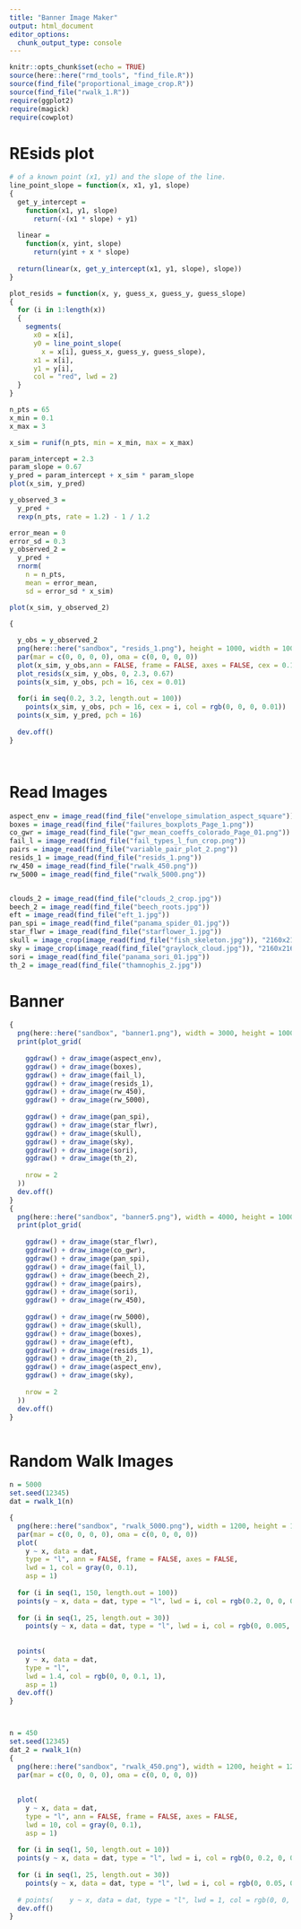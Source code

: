 ```yaml
---
title: "Banner Image Maker"
output: html_document
editor_options: 
  chunk_output_type: console
---
```


```r
knitr::opts_chunk$set(echo = TRUE)
source(here::here("rmd_tools", "find_file.R"))
source(find_file("proportional_image_crop.R"))
source(find_file("rwalk_1.R"))
require(ggplot2)
require(magick)
require(cowplot)
```


# REsids plot
```r
# of a known point (x1, y1) and the slope of the line.
line_point_slope = function(x, x1, y1, slope)
{
  get_y_intercept = 
    function(x1, y1, slope) 
      return(-(x1 * slope) + y1)
  
  linear = 
    function(x, yint, slope) 
      return(yint + x * slope)
  
  return(linear(x, get_y_intercept(x1, y1, slope), slope))
}

plot_resids = function(x, y, guess_x, guess_y, guess_slope)
{
  for (i in 1:length(x))
  {
    segments(
      x0 = x[i], 
      y0 = line_point_slope(
        x = x[i], guess_x, guess_y, guess_slope), 
      x1 = x[i],
      y1 = y[i], 
      col = "red", lwd = 2)
  }
}

n_pts = 65
x_min = 0.1
x_max = 3

x_sim = runif(n_pts, min = x_min, max = x_max)

param_intercept = 2.3
param_slope = 0.67
y_pred = param_intercept + x_sim * param_slope
plot(x_sim, y_pred)

y_observed_3 = 
  y_pred +
  rexp(n_pts, rate = 1.2) - 1 / 1.2

error_mean = 0
error_sd = 0.3
y_observed_2 = 
  y_pred + 
  rnorm(
    n = n_pts, 
    mean = error_mean, 
    sd = error_sd * x_sim)

plot(x_sim, y_observed_2)

{
  
  y_obs = y_observed_2
  png(here::here("sandbox", "resids_1.png"), height = 1000, width = 1000, res = 240, bg = "transparent")
  par(mar = c(0, 0, 0, 0), oma = c(0, 0, 0, 0))
  plot(x_sim, y_obs,ann = FALSE, frame = FALSE, axes = FALSE, cex = 0.1)
  plot_resids(x_sim, y_obs, 0, 2.3, 0.67)
  points(x_sim, y_obs, pch = 16, cex = 0.01)
  
  for(i in seq(0.2, 3.2, length.out = 100))
    points(x_sim, y_obs, pch = 16, cex = i, col = rgb(0, 0, 0, 0.01))
  points(x_sim, y_pred, pch = 16)
  
  dev.off()
}




```


# Read Images
```r

aspect_env = image_read(find_file("envelope_simulation_aspect_square"))
boxes = image_read(find_file("failures_boxplots_Page_1.png"))
co_gwr = image_read(find_file("gwr_mean_coeffs_colorado_Page_01.png"))
fail_l = image_read(find_file("fail_types_l_fun_crop.png"))
pairs = image_read(find_file("variable_pair_plot_2.png"))
resids_1 = image_read(find_file("resids_1.png"))
rw_450 = image_read(find_file("rwalk_450.png"))
rw_5000 = image_read(find_file("rwalk_5000.png"))


clouds_2 = image_read(find_file("clouds_2_crop.jpg"))
beech_2 = image_read(find_file("beech_roots.jpg"))
eft = image_read(find_file("eft_1.jpg"))
pan_spi = image_read(find_file("panama_spider_01.jpg"))
star_flwr = image_read(find_file("starflower_1.jpg"))
skull = image_crop(image_read(find_file("fish_skeleton.jpg")), "2160x2160+200+0")
sky = image_crop(image_read(find_file("graylock_cloud.jpg")), "2160x2160+840+0")
sori = image_read(find_file("panama_sori_01.jpg"))
th_2 = image_read(find_file("thamnophis_2.jpg"))
```

# Banner
```r
{
  png(here::here("sandbox", "banner1.png"), width = 3000, height = 1000, background="transparent")
  print(plot_grid(
    
    ggdraw() + draw_image(aspect_env),
    ggdraw() + draw_image(boxes),
    ggdraw() + draw_image(fail_l),
    ggdraw() + draw_image(resids_1),
    ggdraw() + draw_image(rw_450),
    ggdraw() + draw_image(rw_5000),
    
    ggdraw() + draw_image(pan_spi),
    ggdraw() + draw_image(star_flwr),
    ggdraw() + draw_image(skull),
    ggdraw() + draw_image(sky),
    ggdraw() + draw_image(sori),
    ggdraw() + draw_image(th_2),
    
    nrow = 2
  ))
  dev.off()
}
{
  png(here::here("sandbox", "banner5.png"), width = 4000, height = 1000, bg="transparent")
  print(plot_grid(
    
    ggdraw() + draw_image(star_flwr),
    ggdraw() + draw_image(co_gwr),
    ggdraw() + draw_image(pan_spi),
    ggdraw() + draw_image(fail_l),
    ggdraw() + draw_image(beech_2),
    ggdraw() + draw_image(pairs),
    ggdraw() + draw_image(sori),
    ggdraw() + draw_image(rw_450),
    
    ggdraw() + draw_image(rw_5000),
    ggdraw() + draw_image(skull),
    ggdraw() + draw_image(boxes),
    ggdraw() + draw_image(eft),
    ggdraw() + draw_image(resids_1),
    ggdraw() + draw_image(th_2),
    ggdraw() + draw_image(aspect_env),
    ggdraw() + draw_image(sky),
    
    nrow = 2
  ))
  dev.off()
}



```



# Random Walk Images
```r

n = 5000
set.seed(12345)
dat = rwalk_1(n)

{
  png(here::here("sandbox", "rwalk_5000.png"), width = 1200, height = 1200, res = 220, bg = "transparent")
  par(mar = c(0, 0, 0, 0), oma = c(0, 0, 0, 0))
  plot(
    y ~ x, data = dat, 
    type = "l", ann = FALSE, frame = FALSE, axes = FALSE, 
    lwd = 1, col = gray(0, 0.1),
    asp = 1)
  
  for (i in seq(1, 150, length.out = 100))
  points(y ~ x, data = dat, type = "l", lwd = i, col = rgb(0.2, 0, 0, 0.003))
  
  for (i in seq(1, 25, length.out = 30))
    points(y ~ x, data = dat, type = "l", lwd = i, col = rgb(0, 0.005, .1, 0.02))
  
  
  points(
    y ~ x, data = dat, 
    type = "l", 
    lwd = 1.4, col = rgb(0, 0, 0.1, 1),
    asp = 1)
  dev.off()
}



n = 450
set.seed(12345)
dat_2 = rwalk_1(n)
{
  png(here::here("sandbox", "rwalk_450.png"), width = 1200, height = 1200, res = 320, bg = "transparent")
  par(mar = c(0, 0, 0, 0), oma = c(0, 0, 0, 0))
  
  
  plot(
    y ~ x, data = dat, 
    type = "l", ann = FALSE, frame = FALSE, axes = FALSE, 
    lwd = 10, col = gray(0, 0.1),
    asp = 1)
  
  for (i in seq(1, 50, length.out = 10))
  points(y ~ x, data = dat, type = "l", lwd = i, col = rgb(0, 0.2, 0, 0.003))
  
  for (i in seq(1, 25, length.out = 30))
    points(y ~ x, data = dat, type = "l", lwd = i, col = rgb(0, 0.05, 0, 0.02))
  
  # points(    y ~ x, data = dat, type = "l", lwd = 1, col = rgb(0, 0, 0.7, 1))
  dev.off()
}

```


